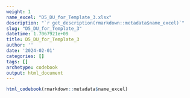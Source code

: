 ```yaml
---
weight: 1
name_excel: "D5_DU_for_Template_3.xlsx"
description: "`r get_description(rmarkdown::metadata$name_excel)`"
slug: "D5_DU_for_Template_3"
datetime: 1.7067921e+09
title: D5_DU_for_Template_3
author: ''
date: '2024-02-01'
categories: []
tags: []
archetype: codebook
output: html_document
---
```


```r
html_codebook(rmarkdown::metadata$name_excel)
```
